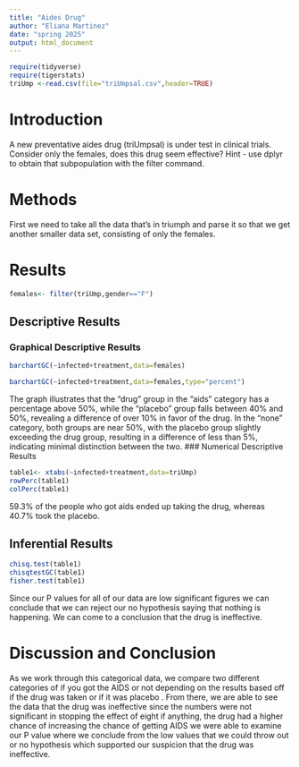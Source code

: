 ```yaml
---
title: "Aides Drug"
author: "Eliana Martinez"
date: "spring 2025"
output: html_document
---
```


```r
require(tidyverse)
require(tigerstats)
triUmp <-read.csv(file="triUmpsal.csv",header=TRUE)
```

# Introduction

<!--In this section you explain what you are trying to show.  Where did the data come from?  What is the research or other question you are trying to answer?.  If you skimp in this section expect to be marked down in your grade. Paint a picture of the project a couple of paragraphs is expected!-->

A new  preventative aides drug (triUmpsal) is under test in clinical trials. Consider only the females, does this drug seem effective?  Hint - use dplyr to obtain that subpopulation with the filter command.

# Methods

<!--Decide on your methods:  use "variable analysis" or other appropriate descriptors.  Make sure to choose at least one graphical method and at least one numerical method. Discuss what data manipulations may be needed for example subsetting or other binning procedures and what sort of graphical displays and inferential tools will be used!-->
First we need to take all the data that's in triumph and parse it so that we get another smaller data set, consisting of only the females.

# Results
```r
females<- filter(triUmp,gender=="F")
```

<!--Divide this section into two sub-sections:  One for your descriptive  results and one for your inferential results.!-->

## Descriptive Results

### Graphical Descriptive Results

<!--Graphical results here.  Make sure to show your code.  Provide appropriate labels for axes, giving units if possible, and provide a good title for the graph, too.  Use the graphical results to describe the patterns if any that exist in the data as focused toward the research question. Bottom line is to explain the features of the graph that are relevant to conforming or departing to what is expected by your null hypothesis !-->

```r
barchartGC(~infected+treatment,data=females)
```

```r
barchartGC(~infected+treatment,data=females,type="percent")
```

The graph illustrates that the "drug" group in the "aids" category has a percentage above 50%, while the "placebo" group falls between 40% and 50%, revealing a difference of over 10% in favor of the drug. In the "none" category, both groups are near 50%, with the placebo group slightly exceeding the drug group, resulting in a difference of less than 5%, indicating minimal distinction between the two.
### Numerical Descriptive Results

```r
table1<- xtabs(~infected+treatment,data=triUmp)
rowPerc(table1)
colPerc(table1)
```
59.3% of the people who got aids ended up taking the drug, whereas 40.7% took the placebo. 
<!--Numerical results go here. Use the numerical results to describe the patterns if any that exist in the data as focused toward the research question!-->

## Inferential Results
```r
chisq.test(table1)
chisqtestGC(table1)
fisher.test(table1)
```

Since our P values for all of our data are low significant figures we can conclude that we can reject our no hypothesis saying that nothing is happening. We can come to a conclusion that the drug is ineffective. 

<!--State hypothesis clearly.  Make sure your discussion of the inferential test covers all the aspects that the test output produces, such as test statistic, p-value etc.  Make a decision about the null hypothesis, explain the assumptions on which the selected test/procedure was based, and why the chosen procedure satisfys the assumptions and is appropriate to answer the research question!-->


# Discussion and Conclusion
<!--Discussion and conclusion here.  If you found a relationship be sure to consider whether the relationship occurs because one of the variavbles causes the other, or whether they perhasps are related for some other reason.  Watch the chapter 6 videos from the GeorgeTown videos collection.!-->
As we work through this categorical data, we compare two different categories of if you got the AIDS or not depending on the results based off if the drug was taken or if it was placebo . From there, we are able to see the data that the drug was ineffective since the numbers were not significant in stopping the effect of eight if anything, the drug had a higher chance of increasing the chance of getting AIDS we were able to examine our P value where we conclude from the low values that we could throw out or no hypothesis which supported our suspicion that the drug was ineffective.
